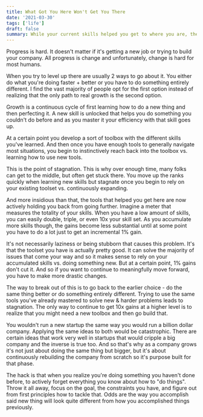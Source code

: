 ```yaml
---
title: What Got You Here Won't Get You There
date: '2021-03-30'
tags: ['life']
draft: false
summary: While your current skills helped you get to where you are, they're holding you back from the next level.
---
```


Progress is hard. It doesn't matter if it's getting a new job or trying to build your company. All progress is change and unfortunately, change is hard for most humans. 

When you try to level up there are usually 2 ways to go about it. You either do what you're doing faster + better or you have to do something entirely different. I find the vast majority of people opt for the first option instead of realizing that the only path to real growth is the second option.

Growth is a continuous cycle of first learning how to do a new thing and then perfecting it. A new skill is unlocked that helps you do something you couldn't do before and as you master it your efficiency with that skill goes up.

At a certain point you develop a sort of toolbox with the different skills you've learned. And then once you have enough tools to generally navigate most situations, you begin to instinctively reach back into the toolbox vs. learning how to use new tools.

This is the point of stagnation. This is why over enough time, many folks can get to the middle, but often get stuck there. You move up the ranks quickly when learning new skills but stagnate once you begin to rely on your existing toolset vs. continuously expanding.

And more insidious than that, the tools that helped you get here are now actively holding you back from going further. Imagine a meter that measures the totality of your skills. When you have a low amount of skills, you can easily double, triple, or even 10x your skill set. As you accumulate more skills though, the gains become less substantial until at some point you have to do a lot just to get an incremental 1% gain.

It's not necessarily laziness or being stubborn that causes this problem. It's that the toolset you have is actually pretty good. It can solve the majority of issues that come your way and so it makes sense to rely on your accumulated skills vs. doing something new. But at a certain point, 1% gains don't cut it. And so if you want to continue to meaningfully move forward, you have to make more drastic changes.

The way to break out of this is to go back to the earlier choice - do the same thing better or do something entirely different. Trying to use the same tools you've already mastered to solve new & harder problems leads to stagnation. The only way to continue to get 10x gains at a higher level is to realize that you might need a new toolbox and then go build that.

You wouldn't run a new startup the same way you would run a billion dollar company. Applying the same ideas to both would be catastrophic. There are certain ideas that work very well in startups that would cripple a big company and the inverse is true too. And so that's why as a company grows it's not just about doing the same thing but bigger, but it's about continuously rebuilding the company from scratch so it's purpose built for that phase.

The hack is that when you realize you're doing something you haven't done before, to actively forget everything you know about how to "do things". Throw it all away, focus on the goal, the constraints you have, and figure out from first principles how to tackle that. Odds are the way you accomplish said new thing will look quite different from how you accomplished things previously.